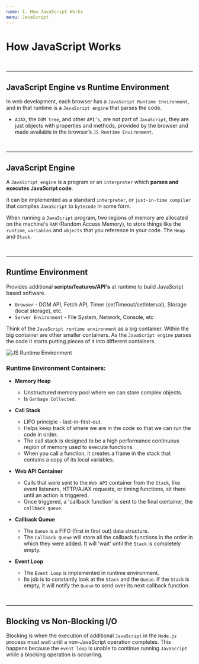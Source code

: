 ```yaml
---
name: 1. How JavaScript Works
menu: JavaScript
---
```


# How JavaScript Works

<br />

---

## JavaScript Engine vs Runtime Environment

In web development, each browser has a `JavaScript Runtime Environment`, and in that runtime is a `JavaScript engine` that parses the code.

- `AJAX`, the `DOM tree`, and other `API’s`, are not part of `JavaScript`, they are just objects with properties and methods, provided by the browser and made available in the browser’s `JS Runtime Environment`.

<br />

---

## JavaScript Engine

A `JavaScript engine` is a program or an `interpreter` which **parses and executes JavaScript code**.

It can be implemented as a standard `interpreter`, or `just-in-time compiler` that compiles `JavaScript` to `bytecode` in some form.

When running a `JavaScript` program, two regions of memory are allocated on the machine's `RAM` (Random Access Memory), to store things like the `runtime`, `variables` and `objects` that you reference in your code. The `Heap` and `Stack`.

<br />

---

## Runtime Environment

Provides additional **scripts/features/API's** at runtime to build JavaScript based software.

- `Browser` - DOM API, Fetch API, Timer (setTimeout/setInterval), Storage (local storage), etc.
- `Server Environment` - File System, Network, Console, etc

Think of the `JavaScript runtime environment` as a big container. Within the big container are other smaller containers. As the `JavaScript engine` parses the code it starts putting pieces of it into different containers.

![JS Runtime Environment](https://miro.medium.com/max/700/1*zeKjWCjyAGZ9JN4fvnWsiA.png)

### Runtime Environment Containers:

- **Memory Heap**

  - Unstructured memory pool where we can store complex objects.
  - Is `Garbage Collected`.

- **Call Stack**

  - LIFO principle - last-in-first-out.
  - Helps keep track of where we are in the code so that we can run the code in order.
  - The call stack is designed to be a high performance continuous region of memory used to execute functions.
  - When you call a function, it creates a frame in the stack that contains a copy of its local variables.

- **Web API Container**

  - Calls that were sent to the `Web API` container from the `Stack`, like event listeners, HTTP/AJAX requests, or timing functions, sit there until an action is triggered.
  - Once triggered, a 'callback function' is sent to the final container, the `callback queue`.

- **Callback Queue**

  - The `Queue` is a FIFO (first in first out) data structure.
  - The `Callback Queue` will store all the callback functions in the order in which they were added. It will 'wait' until the `Stack` is completely empty.

- **Event Loop**
  - The `Event Loop` is implemented in runtime environment.
  - Its job is to constantly look at the `Stack` and the `Queue`. If the `Stack` is empty, it will notify the `Queue` to send over its next callback function.

<br />

---

## Blocking vs Non-Blocking I/O

Blocking is when the execution of additional `JavaScript` in the `Node.js` process must wait until a non-JavaScript operation completes. This happens because the `event loop` is unable to continue running `JavaScript` while a blocking operation is occurring.
